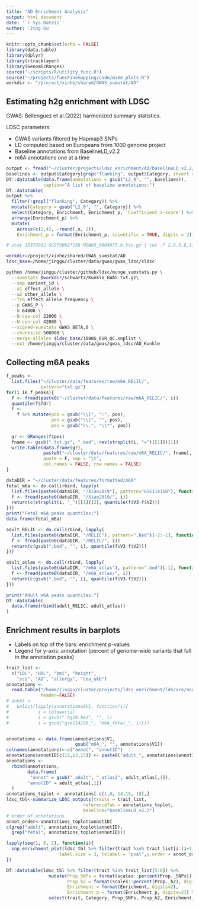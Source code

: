 ```yaml
---
title: "AD Enrichment Analysis"
output: html_document
date: '`r Sys.Date()`'
author: 'Jing Gu'
---
```


```r
knitr::opts_chunk$set(echo = FALSE)
library(data.table)
library(dplyr)
library(rtracklayer)
library(GenomicRanges)
source("~/scripts/R/utility_func.R")
source("~/projects/funcFinemapping/code/make_plots.R")
workdir <- "/project/xinhe/shared/GWAS_sumstat/AD"
```

## Estimating h2g enrichment with LDSC

GWAS: Bellenguez et al.(2022) harmonized summary statistics. 

LDSC parameters: 

* GWAS variants filtered by Hapmap3 SNPs
* LD computed based on Europeans from 1000 genome project
* Baseline annotations from BaselineLD_v2.2
* m6A annotations one at a time
```r
output <- fread("~/cluster/projects/ldsc_enrichment/AD/baselineLD_v2.2/m6A_hNPC.results")
baselines <- output$Category[grep("flanking", output$Category, invert = TRUE)]
DT::datatable(data.frame(annotations = gsub("L2_0", "", baselines)),
              caption="A list of baseline annotations:")
DT::datatable(
output %>% 
  filter(!grepl("flanking", Category)) %>%
  mutate(Category = gsub("L2_0", "", Category)) %>%
  select(Category, Enrichment, Enrichment_p, `Coefficient_z-score`) %>%
  arrange(Enrichment_p) %>%
  mutate(
    across(c(2,4), ~round(.x, 2)),
    Enrichment_p = format(Enrichment_p, scientific = TRUE, digits = 2)))
```

```bash
# zcat 35379992-GCST90027158-MONDO_0004975.h.tsv.gz | cut -f 2,6,5,8,11,14,25,26 - > $workdir/Bellenguez2022/GCST90027158_AD_sumstats.txt

workdir=/project/xinhe/shared/GWAS_sumstat/AD
ldsc_base=/home/jinggu/cluster/data/gwas/gwas_ldsc/sldsc

python /home/jinggu/cluster/github/ldsc/munge_sumstats.py \
  --sumstats $workdir/schwartz/Kunkle_GWAS.txt.gz\
  --snp variant_id \
  --a1 effect_allele \
  --a2 other_allele \
  --frq effect_allele_frequency \
  --p GWAS_P \
  --N 64000 \
  --N-cas-col 22000 \
  --N-con-col 42000 \
  --signed-sumstats GWAS_BETA,0 \
  --chunksize 500000 \
  --merge-alleles $ldsc_base/1000G_EUR_QC.snplist \
  --out /home/jinggu/cluster/data/gwas/gwas_ldsc/AD_Kunkle
```

## Collecting m6A peaks
```r
f_peaks <- 
  list.files("~/cluster/data/features/raw/m6A_RELIC/",
             pattern="txt.gz")
for(i in f_peaks){
  f <- fread(paste0("~/cluster/data/features/raw/m6A_RELIC/", i))
  quantile(f$fdr)
  f <- 
    f %>% mutate(pos = gsub("\\[", ":", pos),
                 pos = gsub("\\]", "", pos),
                 pos = gsub("\\.", "\\*", pos))
  
  gr <- GRanges(f$pos)
  fname <- gsub(".txt.gz", ".bed", rev(strsplit(i, "=")[[1]])[1])
  write.table(data.frame(gr), 
              paste0("~/cluster/data/features/raw/m6A_RELIC/", fname),
              quote = F, sep = "\t",
              col.names = FALSE, row.names = FALSE)
}

dataDIR = "~/cluster/data/features/formatted/m6A"
fetal_m6a <- do.call(rbind, lapply(
  list.files(paste0(dataDIR, "/Xiao2019"), pattern="GSE114150"), function(i) {
  f <- fread(paste0(dataDIR, "/Xiao2019/", i))
  return(c(strsplit(i, "_")[[1]][2], quantile(f$V3-f$V2)))
}))
print("Fetal m6A peaks quantiles:")
data.frame(fetal_m6a)

adult_RELIC <- do.call(rbind, lapply(
  list.files(paste0(dataDIR, "/RELIC"), pattern=".bed")[-2:-1], function(i) {
  f <- fread(paste0(dataDIR, "/RELIC/", i))
  return(c(gsub(".bed", "", i), quantile(f$V3-f$V2)))
}))

adult_atlas <- do.call(rbind, lapply(
  list.files(paste0(dataDIR, "/m6A_atlas"), pattern=".bed")[-1], function(i) {
  f <- fread(paste0(dataDIR, "/m6A_atlas/", i))
  return(c(gsub(".bed", "", i), quantile(f$V3-f$V2)))
}))

print("Adult m6A peaks quantiles:")
DT::datatable(
  data.frame(rbind(adult_RELIC, adult_atlas))
)
```


## Enrichment results in barplots

* Labels on top of the bars: enrichment p-values 
* Legend for y-axis: annotation (percent of genome-wide variants that fall in the annotation peaks)

```r
trait_list <-
  c("LDL", "HDL", "bmi", "height", 
    "scz", "AD", "allergy", "coa_ukb")
annotations <- 
  read.table("/home/jinggu/cluster/projects/ldsc_enrichment/ldscore/annot_m6A_list.txt",
             header=FALSE)
# annot <- 
#   unlist(lapply(annotations$V1, function(i){
#           i = tolower(i)
#           i = gsub("_hg19.bed", "", i)
#           i = gsub("gse114150_", "m6A_fetal_", i)}))


annotations <- data.frame(annotations$V1,
                          gsub("m6A_", "", annotations$V1))
colnames(annotations)<-c("annot", "annotID")
annotations$annotID[c(12,13,15)] <- paste0("adult_", annotations$annotID[c(12,13,15)])
annotations <- 
  rbind(annotations, 
        data.frame(
         "annot" = gsub("_adult", "_atlas2", adult_atlas[,1]), 
        "annotID" = adult_atlas[,1])
  )
annotations_toplot <- annotations[-c(1,8, 14,15, 18),]
ldsc_tbl<-summarize_LDSC_outputs(traits = trait_list, 
                             referenceTab = annotations_toplot,
                             baseline="baselineLD_v2.2")
# order of annotations
annot_order<-annotations_toplot$annotID[
c(grep("adult", annotations_toplot$annotID),
  grep("fetal", annotations_toplot$annotID))]

lapply(seq(1, 8, 2), function(i){
  snp_enrichment_plot(ldsc_tbl %>% filter(trait %in% trait_list[i:(i+1)]), log.based = F, 
                    label.size = 3, tolabel = "pval",y.order = annot_order) + xlim(-40, 40) + facet_grid(. ~ trait) 
})

DT::datatable(ldsc_tbl %>% filter(trait %in% trait_list[5:6]) %>% 
                mutate(Prop_SNPs = format(scales::percent(Prop._SNPs)),
                       Prop_h2 = format(scales::percent(Prop._h2), digits=2),
                       Enrichment = format(Enrichment, digits=2),
                       Enrichment_p = format(Enrichment_p, digits=2)) %>%
                select(trait, Category, Prop_SNPs, Prop_h2, Enrichment, Enrichment_p))
```





